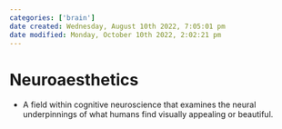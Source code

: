 ```yaml
---
categories: ['brain']
date created: Wednesday, August 10th 2022, 7:05:01 pm
date modified: Monday, October 10th 2022, 2:02:21 pm
---
```


# Neuroaesthetics
- A field within cognitive neuroscience that examines the neural underpinnings of what humans find visually appealing or beautiful.



